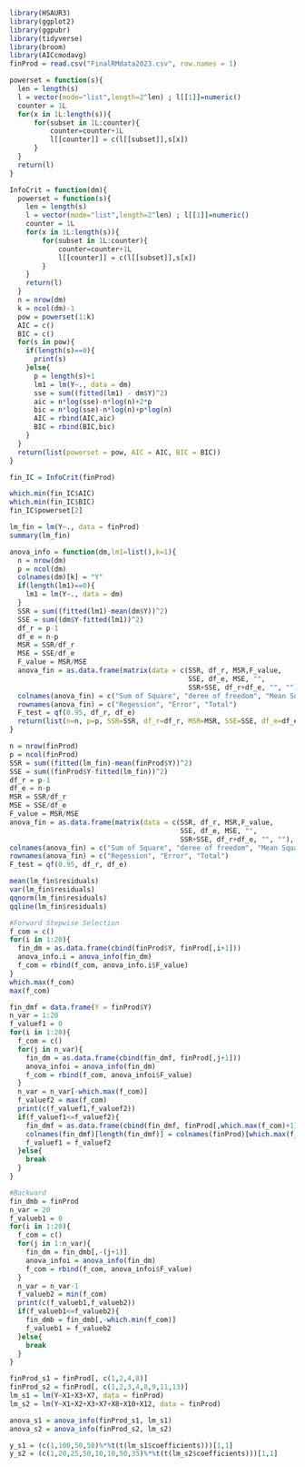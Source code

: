 ```r
library(HSAUR3)
library(ggplot2)
library(ggpubr)
library(tidyverse)
library(broom)
library(AICcmodavg)
finProd = read.csv("FinalRMdata2023.csv", row.names = 1)
```

```r
powerset = function(s){
  len = length(s)
  l = vector(mode="list",length=2^len) ; l[[1]]=numeric()
  counter = 1L
  for(x in 1L:length(s)){
      for(subset in 1L:counter){
          counter=counter+1L
          l[[counter]] = c(l[[subset]],s[x])
      }
  }
  return(l)
}

InfoCrit = function(dm){
  powerset = function(s){
    len = length(s)
    l = vector(mode="list",length=2^len) ; l[[1]]=numeric()
    counter = 1L
    for(x in 1L:length(s)){
        for(subset in 1L:counter){
            counter=counter+1L
            l[[counter]] = c(l[[subset]],s[x])
        }
    }
    return(l)
  }
  n = nrow(dm)
  k = ncol(dm)-1
  pow = powerset(1:k)
  AIC = c()
  BIC = c()
  for(s in pow){
    if(length(s)==0){
      print(s)
    }else{
      p = length(s)+1
      lm1 = lm(Y~., data = dm)
      sse = sum((fitted(lm1) - dm$Y)^2)
      aic = n*log(sse)-n*log(n)+2*p
      bic = n*log(sse)-n*log(n)+p*log(n)
      AIC = rbind(AIC,aic)
      BIC = rbind(BIC,bic)
    }
  }
  return(list(powerset = pow, AIC = AIC, BIC = BIC))
}
```

```r
fin_IC = InfoCrit(finProd)
```

```r
which.min(fin_IC$AIC)
which.min(fin_IC$BIC)
fin_IC$powerset[2]
```

```r
lm_fin = lm(Y~., data = finProd)
summary(lm_fin)
```

```r
anova_info = function(dm,lm1=list(),k=1){
  n = nrow(dm)
  p = ncol(dm)
  colnames(dm)[k] = "Y"
  if(length(lm1)==0){
    lm1 = lm(Y~., data = dm)
  }
  SSR = sum((fitted(lm1)-mean(dm$Y))^2)
  SSE = sum((dm$Y-fitted(lm1))^2)
  df_r = p-1
  df_e = n-p
  MSR = SSR/df_r
  MSE = SSE/df_e
  F_value = MSR/MSE
  anova_fin = as.data.frame(matrix(data = c(SSR, df_r, MSR,F_value,
                                            SSE, df_e, MSE, "",
                                            SSR+SSE, df_r+df_e, "", ""), ncol = 4, nrow = 3, byrow = T))
  colnames(anova_fin) = c("Sum of Square", "deree of freedom", "Mean Square",   "F-test")
  rownames(anova_fin) = c("Regession", "Error", "Total")
  F_test = qf(0.95, df_r, df_e)
  return(list(n=n, p=p, SSR=SSR, df_r=df_r, MSR=MSR, SSE=SSE, df_e=df_e, MSE=MSE, F_value=F_value, F_test=F_test, anova_table = anova_fin))
}

```

```r
n = nrow(finProd)
p = ncol(finProd)
SSR = sum((fitted(lm_fin)-mean(finProd$Y))^2)
SSE = sum((finProd$Y-fitted(lm_fin))^2)
df_r = p-1
df_e = n-p
MSR = SSR/df_r
MSE = SSE/df_e
F_value = MSR/MSE
anova_fin = as.data.frame(matrix(data = c(SSR, df_r, MSR,F_value,
                                          SSE, df_e, MSE, "",
                                          SSR+SSE, df_r+df_e, "", ""), ncol = 4, nrow = 3, byrow = T))
colnames(anova_fin) = c("Sum of Square", "deree of freedom", "Mean Square", "F-test")
rownames(anova_fin) = c("Regession", "Error", "Total")
F_test = qf(0.95, df_r, df_e)
```

```r
mean(lm_fin$residuals)
var(lm_fin$residuals)
qqnorm(lm_fin$residuals)
qqline(lm_fin$residuals)
```

```r
#Forward Stepwise Selection
f_com = c()
for(i in 1:20){
  fin_dm = as.data.frame(cbind(finProd$Y, finProd[,i+1]))
  anova_info.i = anova_info(fin_dm)
  f_com = rbind(f_com, anova_info.i$F_value)
}
which.max(f_com)
max(f_com)
```

```r
fin_dmf = data.frame(Y = finProd$Y)
n_var = 1:20
f_valuef1 = 0
for(i in 1:20){
  f_com = c()
  for(j in n_var){
    fin_dm = as.data.frame(cbind(fin_dmf, finProd[,j+1]))
    anova_infoi = anova_info(fin_dm)
    f_com = rbind(f_com, anova_infoi$F_value)
  }
  n_var = n_var[-which.max(f_com)]
  f_valuef2 = max(f_com)
  print(c(f_valuef1,f_valuef2))
  if(f_valuef1<=f_valuef2){
    fin_dmf = as.data.frame(cbind(fin_dmf, finProd[,which.max(f_com)+1]))
    colnames(fin_dmf)[length(fin_dmf)] = colnames(finProd)[which.max(f_com)+1]
    f_valuef1 = f_valuef2
  }else{
    break
  }
}
```

```r
#Backward
fin_dmb = finProd
n_var = 20
f_valueb1 = 0
for(i in 1:20){
  f_com = c()
  for(j in 1:n_var){
    fin_dm = fin_dmb[,-(j+1)]
    anova_infoi = anova_info(fin_dm)
    f_com = rbind(f_com, anova_infoi$F_value)
  }
  n_var = n_var-1
  f_valueb2 = min(f_com)
  print(c(f_valueb1,f_valueb2))
  if(f_valueb1<=f_valueb2){
    fin_dmb = fin_dmb[,-which.min(f_com)]
    f_valueb1 = f_valueb2
  }else{
    break
  }
}
```

```r
finProd_s1 = finProd[, c(1,2,4,8)]
finProd_s2 = finProd[, c(1,2,3,4,8,9,11,13)]
lm_s1 = lm(Y~X1+X3+X7, data = finProd)
lm_s2 = lm(Y~X1+X2+X3+X7+X8+X10+X12, data = finProd)
```

```r
anova_s1 = anova_info(finProd_s1, lm_s1)
anova_s2 = anova_info(finProd_s2, lm_s2)
```

```r
y_s1 = (c(1,100,50,50)%*%t(t(lm_s1$coefficients)))[1,1]
y_s2 = (c(1,20,25,50,10,10,50,35)%*%t(t(lm_s2$coefficients)))[1,1]
```